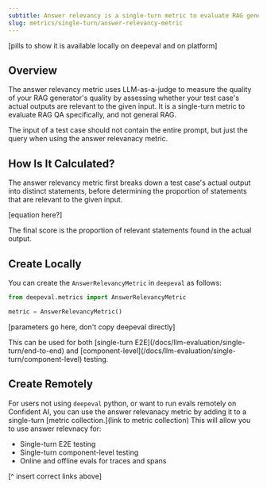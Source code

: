 ```yaml
---
subtitle: Answer relevancy is a single-turn metric to evaluate RAG generators
slug: metrics/single-turn/answer-relevancy-metric
---
```


[pills to show it is available locally on deepeval and on platform]

## Overview

The answer relevancy metric uses LLM-as-a-judge to measure the quality of your RAG generator's quality by assessing whether your test case's actual outputs are relevant to the given input. It is a single-turn metric to evaluate RAG QA specifically, and not general RAG.

<Warning>

The input of a test case should not contain the entire prompt, but just the query when using the answer relevanacy metric.

</Warning>

## How Is It Calculated?

The answer relevancy metric first breaks down a test case's actual output into distinct statements, before determining the proportion of statements that are relevant to the given input.

[equation here?]

The final score is the proportion of relevant statements found in the actual output.

## Create Locally

You can create the `AnswerRelevancyMetric` in `deepeval` as follows:

```python
from deepeval.metrics import AnswerRelevancyMetric

metric = AnswerRelevancyMetric()
```

[parameters go here, don't copy deepeval directly]

<Success>
  This can be used for both [single-turn
  E2E](/docs/llm-evaluation/single-turn/end-to-end) and
  [component-level](/docs/llm-evaluation/single-turn/component-level) testing.
</Success>

## Create Remotely

For users not using `deepeval` python, or want to run evals remotely on Confident AI, you can use the answer relevanacy metric by adding it to a single-turn [metric collection.](link to metric collection) This will allow you to use answer relevnacy for:

- Single-turn E2E testing
- Single-turn component-level testing
- Online and offline evals for traces and spans

[^ insert correct links above]
